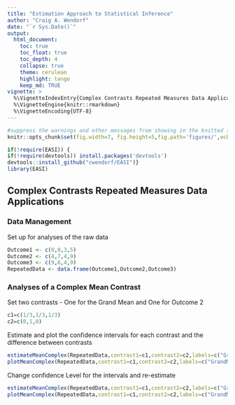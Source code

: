 ```yaml
---
title: "Estimation Approach to Statistical Inference"
author: "Craig A. Wendorf"
date: "`r Sys.Date()`"
output:
  html_document:
    toc: true
    toc_float: true
    toc_depth: 4
    collapse: true
    theme: cerulean
    highlight: tango
    keep_md: TRUE
vignette: >
  %\VignetteIndexEntry{Complex Contrasts Repeated Measures Data Applications}
  %\VignetteEngine{knitr::rmarkdown}
  %\VignetteEncoding{UTF-8}
---
```


```r
#suppress the warnings and other messages from showing in the knitted file.
knitr::opts_chunk$set(fig.width=7, fig.height=5,fig.path='figures/',echo=TRUE,warning=FALSE,message=FALSE)
```

```r
if(!require(EASI)) {
if(!require(devtools)) install.packages('devtools')
devtools::install_github("cwendorf/EASI")}
library(EASI)
```

## Complex Contrasts Repeated Measures Data Applications

### Data Management

Set up for analyses of the raw data
```r
Outcome1 <- c(0,0,3,5)
Outcome2 <- c(4,7,4,9)
Outcome3 <- c(9,6,4,9)
RepeatedData <- data.frame(Outcome1,Outcome2,Outcome3)
```

### Analyses of a Complex Mean Contrast

Set two contrasts - One for the Grand Mean and One for Outcome 2
```r
c1=c(1/3,1/3,1/3)
c2=c(0,1,0)
```

Estimate and plot the confidence intervals for each contrast and the difference between contrasts
```r
estimateMeanComplex(RepeatedData,contrast1=c1,contrast2=c2,labels=c("GrandMean","Level2"))
plotMeanComplex(RepeatedData,contrast1=c1,contrast2=c2,labels=c("GrandMean","Level2"))
```

Change confidence Level for the intervals and re-estimate
```r
estimateMeanComplex(RepeatedData,contrast1=c1,contrast2=c2,labels=c("GrandMean","Level2"),conf.level=.99)
plotMeanComplex(RepeatedData,contrast1=c1,contrast2=c2,labels=c("GrandMean","Level2"),conf.level=.99,rope=c(-2,2))
```
